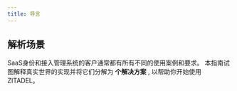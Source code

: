 ```yaml
---
title: 导言
---
```



## 解析场景

SaaS身份和接入管理系统的客户通常都有所有不同的使用案例和要求。 本指南试图解释真实世界的实现并将它们分解为 **个解决方案** , 以帮助你开始使用 ZITADEL。

<ListWrapper title="解析场景">
  <ListElement
    link="./b2c"
    iconClasses="las la-paragraph"
    roundClasses="rounded rounded-split"
    label="B2C"
    title="对消费者的业务"
    description="Organizations with your SDLC, Domains, Authentication, Hosted Login"
  />
  <ListElement
    link="./b2b"
    iconClasses="las la-paragraph"
    roundClasses="rounded rounded-split"
    label="B2B"
    title="企业对业务"
    description="Planning considerations, B2B Sample Case"
  />
</ListWrapper>
